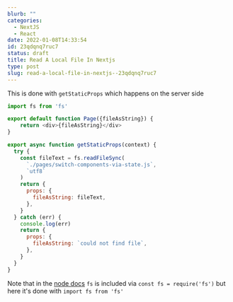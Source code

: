 ```yaml
---
blurb: ""
categories:
  - NextJS
  - React
date: 2022-01-08T14:33:54
id: 23qdqnq7ruc7
status: draft
title: Read A Local File In Nextjs
type: post
slug: read-a-local-file-in-nextjs--23qdqnq7ruc7
---
```


This is done with `getStaticProps` which happens on the server side



```javascript
import fs from 'fs'

export default function Page({fileAsString}) {
    return <div>{fileAsString}</div>
}

export async function getStaticProps(context) {
  try {
    const fileText = fs.readFileSync(
      `./pages/switch-components-via-state.js`,
      `utf8`
    )
    return {
      props: {
        fileAsString: fileText,
      },
    }
  } catch (err) {
    console.log(err)
    return {
      props: {
        fileAsString: `could not find file`,
      },
    }
  }
}
```

Note that in the [node docs](https://nodejs.dev/learn/reading-files-with-nodejs) `fs` is included via `const fs = require('fs')` but here it's done with `import fs from 'fs'`


